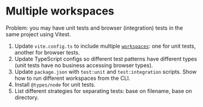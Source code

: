 # Multiple workspaces

Problem: you may have unit tests and browser (integration) tests in the same project using Vitest.

1. Update `vite.config.ts` to include multiple [`workspaces`](https://main.vitest.dev/guide/workspace.html#configuration): one for unit tests, another for browser tests.
1. Update TypeScript configs so different test patterns have different types (unit tests have no business accessing browser types).
1. Update `package.json` with `test:unit` and `test:integration` scripts. Show how to run different workspaces from the CLI.
1. Install `@types/node` for unit tests.
1. List different strategies for separating tests: base on filename, base on directory.
